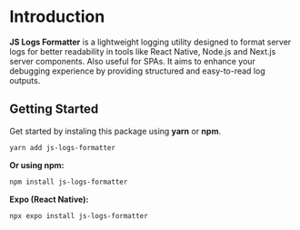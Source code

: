 # Introduction

**JS Logs Formatter** is a lightweight logging utility designed to format server logs for better readability in tools like React Native, Node.js and Next.js server components. Also useful for SPAs. It aims to enhance your debugging experience by providing structured and easy-to-read log outputs.

## Getting Started

Get started by instaling this package using **yarn** or **npm**.

```bash
yarn add js-logs-formatter
```

**Or using npm:**

```bash
npm install js-logs-formatter
```

**Expo (React Native):**

```bash
npx expo install js-logs-formatter
```
